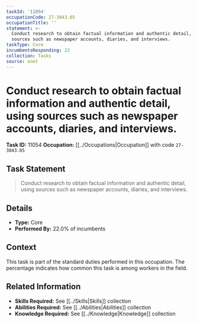 ```yaml
---
taskId: '11054'
occupationCode: 27-3043.05
occupationTitle: ''
statement: >-
  Conduct research to obtain factual information and authentic detail, using
  sources such as newspaper accounts, diaries, and interviews.
taskType: Core
incumbentsResponding: 22
collection: Tasks
source: onet
---
```

# Conduct research to obtain factual information and authentic detail, using sources such as newspaper accounts, diaries, and interviews.

**Task ID:** 11054
**Occupation:** [[../Occupations|Occupation]] with code `27-3043.05`

## Task Statement

> Conduct research to obtain factual information and authentic detail, using sources such as newspaper accounts, diaries, and interviews.

## Details

- **Type:** Core
- **Performed By:** 22.0% of incumbents

## Context

This task is part of the standard duties performed in this occupation. The percentage indicates how common this task is among workers in the field.

## Related Information

- **Skills Required:** See [[../Skills|Skills]] collection
- **Abilities Required:** See [[../Abilities|Abilities]] collection
- **Knowledge Required:** See [[../Knowledge|Knowledge]] collection
